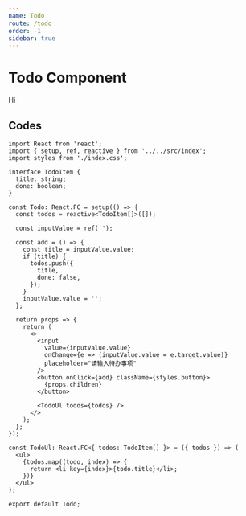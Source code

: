 ```yaml
---
name: Todo
route: /todo
order: -1
sidebar: true
---
```



# Todo Component

<Todo>Hi</Todo>

## Codes

```tsx
import React from 'react';
import { setup, ref, reactive } from '../../src/index';
import styles from './index.css';

interface TodoItem {
  title: string;
  done: boolean;
}

const Todo: React.FC = setup(() => {
  const todos = reactive<TodoItem[]>([]);

  const inputValue = ref('');

  const add = () => {
    const title = inputValue.value;
    if (title) {
      todos.push({
        title,
        done: false,
      });
    }
    inputValue.value = '';
  };

  return props => {
    return (
      <>
        <input
          value={inputValue.value}
          onChange={e => (inputValue.value = e.target.value)}
          placeholder="请输入待办事项"
        />
        <button onClick={add} className={styles.button}>
          {props.children}
        </button>

        <TodoUl todos={todos} />
      </>
    );
  };
});

const TodoUl: React.FC<{ todos: TodoItem[] }> = ({ todos }) => (
  <ul>
    {todos.map((todo, index) => {
      return <li key={index}>{todo.title}</li>;
    })}
  </ul>
);

export default Todo;
```